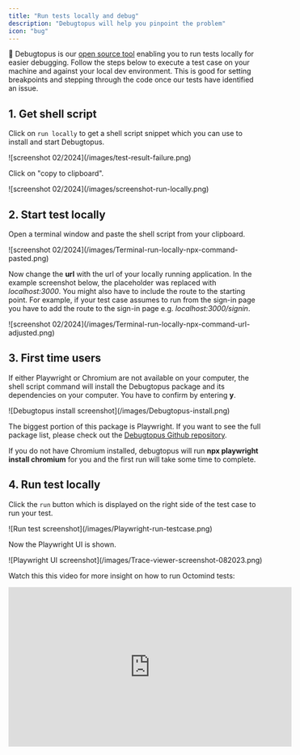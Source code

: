```yaml
---
title: "Run tests locally and debug"
description: "Debugtopus will help you pinpoint the problem"
icon: "bug"
---
```


🐙 Debugtopus is our [open source tool](https://github.com/OctoMind-dev/debugtopus) enabling you to run tests locally for easier debugging. Follow the steps below to
execute a test case on your machine and against your local dev environment. This is good for setting breakpoints and
stepping through the code once our tests have identified an issue.

## 1. Get shell script

Click on `run locally` to get a shell script snippet which you can use to install and start Debugtopus.

<Frame caption="screenshot 02/2024">
  ![screenshot 02/2024](/images/test-result-failure.png)
</Frame>

Click on "copy to clipboard".

<Frame caption="screenshot 02/2024">
  ![screenshot 02/2024](/images/screenshot-run-locally.png)
</Frame>

## 2. Start test locally

Open a terminal window and paste the shell script from your clipboard.

<Frame caption="screenshot 02/2024">
  ![screenshot 02/2024](/images/Terminal-run-locally-npx-command-pasted.png)
</Frame>

Now change the **url** with the url of your locally running application. In the example screenshot below,
the placeholder was replaced with _localhost:3000_. You might also have to include the route to the starting point.
For example, if your test case assumes to run from the sign-in page you have to add the route to the sign-in page
e.g. _localhost:3000/signin_.

<Frame caption="screenshot 02/2024">
  ![screenshot 02/2024](/images/Terminal-run-locally-npx-command-url-adjusted.png)
</Frame>

## 3. First time users

If either Playwright or Chromium are not available on your computer, the shell script command will install
the Debugtopus package and its dependencies on your computer. You have to confirm by entering **y**.

<Frame caption="Install Debugtopus">
  ![Debugtopus install screenshot](/images/Debugtopus-install.png)
</Frame>

The biggest portion of this package is Playwright. If you want to see the full package list, please check out
the [Debugtopus Github repository](https://github.com/OctoMind-dev/debugtopus).

If you do not have Chromium installed, debugtopus will run **npx playwright install chromium** for you and the
first run will take some time to complete.

## 4. Run test locally

Click the `run` button which is displayed on the right side of the test case to run your test.

<Frame caption="Run test">
  ![Run test screenshot](/images/Playwright-run-testcase.png)
</Frame>

Now the Playwright UI is shown.

<Frame caption="Playwright UI screenshot">
  ![Playwright UI screenshot](/images/Trace-viewer-screenshot-082023.png)
</Frame>

Watch this this video for more insight on how to run Octomind tests:

<iframe width="560" height="315" src="https://www.youtube.com/embed/j5w5ylOyW28?si=8-naTzE211JAeanl" title="YouTube video player" frameborder="0" allow="accelerometer; autoplay; clipboard-write; encrypted-media; gyroscope; picture-in-picture; web-share" referrerpolicy="strict-origin-when-cross-origin" allowfullscreen />